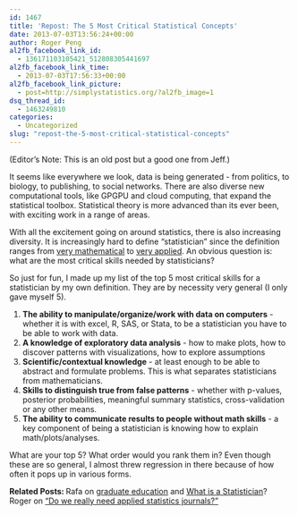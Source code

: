 ```yaml
---
id: 1467
title: 'Repost: The 5 Most Critical Statistical Concepts'
date: 2013-07-03T13:56:24+00:00
author: Roger Peng
al2fb_facebook_link_id:
  - 136171103105421_512808305441697
al2fb_facebook_link_time:
  - 2013-07-03T17:56:33+00:00
al2fb_facebook_link_picture:
  - post=http://simplystatistics.org/?al2fb_image=1
dsq_thread_id:
  - 1463249810
categories:
  - Uncategorized
slug: "repost-the-5-most-critical-statistical-concepts"
---
```

(Editor's Note: This is an old post but a good one from Jeff.)

It seems like everywhere we look, data is being generated - from politics, to biology, to publishing, to social networks. There are also diverse new computational tools, like GPGPU and cloud computing, that expand the statistical toolbox. Statistical theory is more advanced than its ever been, with exciting work in a range of areas.

With all the excitement going on around statistics, there is also increasing diversity. It is increasingly hard to define “statistician” since the definition ranges from <a href="http://www.stat.washington.edu/jaw/" target="_blank">very mathematical</a> to <a href="http://en.wikipedia.org/wiki/Nate_Silver" target="_blank">very applied</a>. An obvious question is: what are the most critical skills needed by statisticians?

So just for fun, I made up my list of the top 5 most critical skills for a statistician by my own definition. They are by necessity very general (I only gave myself 5).

  1. **The ability to manipulate/organize/work with data on computers** - whether it is with excel, R, SAS, or Stata, to be a statistician you have to be able to work with data.
  2. **A knowledge of exploratory data analysis** - how to make plots, how to discover patterns with visualizations, how to explore assumptions
  3. **Scientific/contextual knowledge** - at least enough to be able to abstract and formulate problems. This is what separates statisticians from mathematicians.
  4. **Skills to distinguish true from false patterns** - whether with p-values, posterior probabilities, meaningful summary statistics, cross-validation or any other means.
  5. **The ability to communicate results to people without math skills** - a key component of being a statistician is knowing how to explain math/plots/analyses.

What are your top 5? What order would you rank them in? Even though these are so general, I almost threw regression in there because of how often it pops up in various forms.

**Related Posts: **Rafa on <a href="http://simplystatistics.tumblr.com/post/10764298034/the-future-of-graduate-education" target="_blank">graduate education</a> and <a href="http://simplystatistics.tumblr.com/post/10021164565/what-is-a-statistician" target="_blank">What is a Statistician</a>? Roger on <a href="http://simplystatistics.tumblr.com/post/11655593971/do-we-really-need-applied-statistics-journals" target="_blank">“Do we really need applied statistics journals?”</a>

